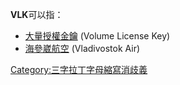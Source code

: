 {{NoteTA|G1=IT}}
'''VLK'''可以指：
*[[大量授權金鑰|大量授權金鑰]] (Volume License Key)
*[[海參崴航空|海參崴航空]] (Vladivostok Air)

{{disambig}}

[[Category:三字拉丁字母縮寫消歧義|Category:三字拉丁字母縮寫消歧義]]